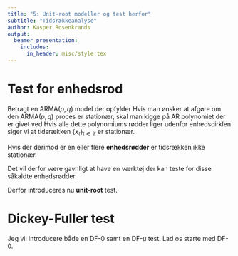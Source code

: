 ```yaml
---
title: "5: Unit-root modeller og test herfor"
subtitle: "Tidsrækkeanalyse"
author: Kasper Rosenkrands
output: 
  beamer_presentation:
    includes:
      in_header: misc/style.tex
---
```


# Test for enhedsrod

Betragt en ARMA$(p,q)$ model der opfylder
\begin{align*}
  \phi(B)x_t = \theta(B)w_t.
\end{align*}
Hvis man ønsker at afgøre om den ARMA$(p,q)$ proces er stationær, skal man kigge på AR polynomiet der er givet ved
\begin{align*}
  \phi(z) = 1 - \phi_1z - \phi_2z - \cdots - \phi_pz^p.
\end{align*}
Hvis alle dette polynomiums rødder liger udenfor enhedscirklen siger vi at tidsrækken $\{x_t\}_{t \in \mathbb{Z}}$ er stationær.

Hvis der derimod er en eller flere **enhedsrødder** er tidsrækken ikke stationær.

Det vil derfor være gavnligt at have en værktøj der kan teste for disse såkaldte enhedsrødder.

Derfor introduceres nu **unit-root** test.

# Dickey-Fuller test
Jeg vil introducere både en DF-0 samt en DF-$\mu$ test. Lad os starte med DF-0.
